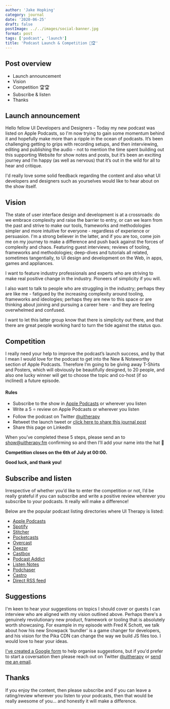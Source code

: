 ```yaml
---
author: 'Jake Hopking'
category: journal
date: '2020-06-25'
draft: false
postImage: ../../images/social-banner.jpg
format: post
tags: ['podcast', 'launch']
title: 'Podcast Launch & Competition 🚀🏆'
---
```


## Post overview

- Launch announcement
- Vision
- Competition 🏆🏆
- Subscribe &amp; listen
- Thanks

## Launch announcement

Hello fellow UI Developers and Designers - Today my new podcast was listed on Apple Podcasts, so I'm now trying to gain some momentum behind it and hopefully make more than a ripple in the ocean of podcasts.
It’s been challenging getting to grips with recording setups, and then interviewing, editing and publishing the audio - not to mention the time spent building out this supporting Website for show notes and posts, but it’s been an exciting journey and I’m happy (as well as nervous) that it’s out in the wild for all to hear and critique.

I'd really love some solid feedback regarding the content and also what UI developers and designers such as yourselves would like to hear about on the show itself.

## Vision

The state of user interface design and development is at a crossroads: do we embrace complexity and raise the barrier to entry, or can we learn from the past and strive to make our tools, frameworks and methodologies simpler and more intuitive for everyone - regardless of experience or persuasion. I'm a strong believer in the latter, and if you are too, come join me on my journey to make a difference and push back against the forces of complexity and chaos. Featuring guest interviews; reviews of tooling, frameworks and methodologies; deep-dives and tutorials all related, sometimes tangentially, to UI design and development on the Web, in apps, games and appliances.

I want to feature industry professionals and experts who are striving to make real positive change in the industry. Pioneers of simplicity if you will.

I also want to talk to people who are struggling in the industry; perhaps they are like me - fatigued by the increasing complexity around tooling, frameworks and ideologies; perhaps they are new to this space or are thinking about joining and pursuing a career here - and they are feeling overwhelmed and confused.

I want to let this latter group know that there is simplicity out there, and that there are great people working hard to turn the tide against the status quo.

## Competition

I really need your help to improve the podcast’s launch success, and by that I mean I would love for the podcast to get into the New & Noteworthy section of Apple Podcasts. Therefore I’m going to be giving away T-Shirts and Posters, which will obviously be beautifully designed, to 20 people, and also one lucky winner will get to choose the topic and co-host (if so inclined) a future episode.

#### Rules

- Subscribe to the show in [Apple Podcasts](https://podcasts.apple.com/gb/podcast/ui-therapy/id1520284117) or wherever you listen
- Write a 5 ⭐️ review on Apple Podcasts or wherever you listen
- Follow the podcast on Twitter [@uitherapy](https://twitter.com/uitherapy)
- Retweet the launch tweet []() or [click here to share this journal post](https://ctt.ac/q3zb4)
- Share this page on LinkedIn

When you’ve completed these 5 steps, please send an to [show@uitherapy.fm](show@uitherapy.fm) confirming so and then I’ll add your name into the hat 🎩

**Competition closes on the 6th of July at 00:00.**

**Good luck, and thank you!**

## Subscribe and listen

Irrespective of whether you’d like to enter the competition or not, I’d be really grateful if you can subscribe and write a positive review wherever you subscribe to your podcasts. It really will make a difference!

Below are the popular podcast listing directories where UI Therapy is listed:

- [Apple Podcasts](https://podcasts.apple.com/gb/podcast/ui-therapy/id1520284117)
- [Spotify](https://open.spotify.com/show/30sbfREuT49WwBakEZAFyO?si=TLt8710YRpa8B70JTbUUKQ)
- [Stitcher](https://www.stitcher.com/podcast/ui-therapy)
- [Pocketcasts](https://pca.st/itunes/1520284117)
- [Overcast](https://overcast.fm/itunes1520284117)
- [Deezer](https://www.deezer.com/show/1418672)
- [Castbox](http://castbox.fm/vic/1520284117?ref=buzzsprout)
- [Podcast Addict](https://podcastaddict.com/podcast/3025226)
- [Listen Notes](https://www.listennotes.com/podcasts/ui-therapy-jake-hopking-yoAzji2ku30/)
- [Podchaser](https://www.podchaser.com/podcasts/ui-therapy-ui-design-and-devel-1278417)
- [Castro](https://castro.fm/podcast/12089fd3-ffa8-4650-bc8f-0397816040bc)
- [Direct RSS feed](https://feeds.buzzsprout.com/1180283.rss)

## Suggestions

I'm keen to hear your suggestions on topics I should cover or guests I can interview who are aligned with my vision outlined above. Perhaps there's a genuinely revolutionary new product, framework or tooling that is absolutely worth showcasing. For example in my <Link to="/episodes/3">episode with Fred K Schott</Link>, we talk about how his new Snowpack 'bundler' is a game changer for developers, and his vision for the Pika CDN can change the way we build JS files too.
I would love to hear your ideas.

[I've created a Google form](https://forms.gle/xAsyENsbhJbYg2wo6) to help organise suggestions, but if you'd prefer to start a coversation then please reach out on Twitter [@uitherapy](https://twitter.com/uitherapy) or [send me an email](mailto:show@uitherapy.fm).

## Thanks

If you enjoy the content, then please subscribe and if you can leave a rating/review wherever you listen to your podcasts, then that would be really awesome of you... and honestly it will make a difference.
